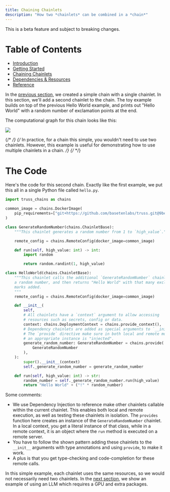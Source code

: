 ```yaml
---
title: Chaining Chainlets
description: "How two *chainlets* can be combined in a *chain*"
---
```

<Warning>This is a beta feature and subject to breaking changes.</Warning>

# Table of Contents

* [Introduction](/chains/intro)
* [Getting Started](/chains/getting-started)
* [Chaining Chainlets](/chains/chaining-chainlets)
* [Dependencies & Resources](/chains/deps-and-resources)
* [Reference](/chains/full-reference)


In the [previous section](chains/getting-started), we created a simple chain with a single chainlet.
In this section, we'll add a second chainlet to the chain. The toy example builds on top of
the previous Hello World example, and prints out "Hello World" with a random number of exclamation points at the end.

The computational graph for this chain looks like this:

<img src="/images/second-chainlet.png" />

{/* <Note> */}
{/* In practice, for a chain this simple, you wouldn't need to use two chainlets. However, this example is useful for demonstrating how to use multiple chainlets in a chain. */}
{/* </Note> */}

# The Code

Here's the code for this second chain. Exactly like the first example, we put this all in a single Python file called `hello.py`.

```python
import truss_chains as chains

common_image = chains.DockerImage(
    pip_requirements=["git+https://github.com/basetenlabs/truss.git@9be68f563d735289128cd3c8853bdf62ec03cef3"]
)

class GenerateRandomNumber(chains.ChainletBase):
    """This chainlet generates a random number from 1 to `high_value`."""

    remote_config = chains.RemoteConfig(docker_image=common_image)

    def run(self, high_value: int) -> int:
        import random

        return random.randint(1, high_value)

class HelloWorld(chains.ChainletBase):
    """This chainlet calls the additional `GenerateRandomNumber` chainlet to get
    a random number, and then returns "Hello World" with that many exclamation
    marks added.
    """
    remote_config = chains.RemoteConfig(docker_image=common_image)

    def __init__(
        self,
        # All chainlets have a `context` argument to allow accessing
        # resources such as secrets, config or data.
        context: chains.DeploymentContext = chains.provide_context(),
        # Dependency chainlets are added as special arguments to `__init__`.
        # The `provide` directive make sure in both local and remote mode
        # an appropriate instance is "injected".
        generate_random_number: GenerateRandomNumber = chains.provide(
            GenerateRandomNumber
        ),
    ):
        super().__init__(context)
        self._generate_random_number = generate_random_number

    def run(self, high_value: int) -> str:
        random_number = self._generate_random_number.run(high_value)
        return "Hello World" + ("!" * random_number)
```

Some comments:
* We use Dependency Injection to reference make other chainlets callable within the current chainlet.
This enables both local and remote execution, as well as testing these chainlets in isolation.
The `provides` function here creates an instance of the `GenerateRandomNumber` chainlet. In a local
context, you get a literal instance of that class, while in a remote context, it is an object where
the `run` method is executed on a remote server.
* You have to follow the shown pattern adding these chainlets to the `__init__` arguments with type
annotations and using `provide`, to make it work.
* A plus is that you get type-checking and code-completion for these remote calls.

In this simple example, each chainlet uses the same resources, so we would not necessarily need two chainlets.
In the [next section](/chains/deps-and-resources), we show an example of using an LLM which requires a GPU and extra packages.
